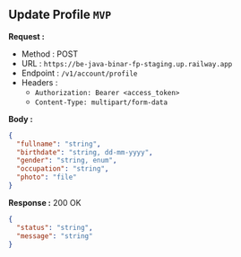 
## Update Profile `MVP`

**Request :**

- Method : <Badge method="POST">POST</Badge>
- URL : `https://be-java-binar-fp-staging.up.railway.app`
- Endpoint : `/v1/account/profile`
- Headers :
  - `Authorization: Bearer <access_token>`
  - `Content-Type: multipart/form-data`

**Body :**

```json
{
  "fullname": "string",
  "birthdate": "string, dd-mm-yyyy",
  "gender": "string, enum",
  "occupation": "string",
  "photo": "file"
}
```

**Response :** <Badge outline variant="success">200 OK</Badge>

```json
{
  "status": "string",
  "message": "string"
}
```
